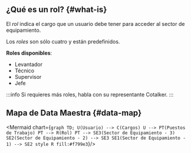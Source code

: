 
## ¿Qué es un rol? {#what-is}

El _rol_ indica el cargo que un usuario debe tener para acceder al sector de equipamiento.

Los _roles_ son sólo cuatro y están predefinidos.

**Roles disponibles**: 
- Levantador
- Técnico
- Supervisor
- Jefe

:::info
Si requieres más roles, habla con su representante Cotalker.
:::

## Mapa de Data Maestra {#data-map}

<div className="text-center">

<Mermaid chart={`
    graph TD;
        U(Usuario) --> C(Cargos)
        U --> PT(Puestos de Trabajo)
        PT --> R(Rol)
        PT --> SE3(Sector de Equipamiento - 3)
        SE2(Sector de Equipamiento - 2) --> SE3
        SE1(Sector de Equipamiento - 1) --> SE2
        style R fill:#f799e3
`}/>

</div>
<br/>